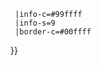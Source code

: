{{Userbox
  |id={{{1}}}
  |id-c=#00ffff
  |id-s=14
  |info=這個用戶在新版的[[Wikipedia:维基百科狂测试|“你是维基百科狂吗”测试]]中得到了{{{1}}}分。{{#if: {{{2|}}}|<small>（<span class="plainlinks">[{{fullurl:Wikipedia:测试：您是维基百科狂吗？|oldid={{{2}}}}} 修訂版本 {{{2}}}]</span>）</small>}}
  |info-c=#99ffff
  |info-s=9
  |border-c=#00ffff
}}
<includeonly>[[Category:新版的维基百科狂测试者|{{{1}}}]]</includeonly>
<noinclude>{{Doc}}</noinclude>